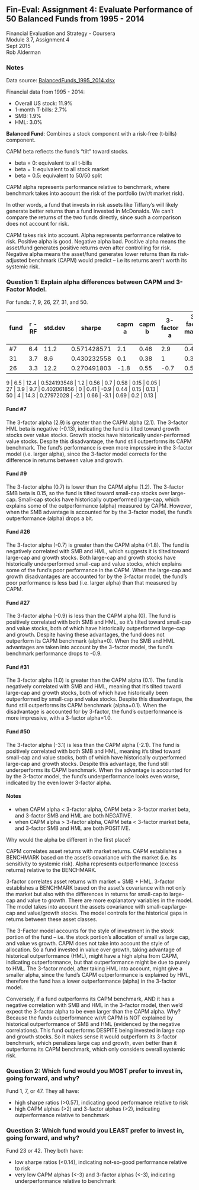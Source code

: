 
## Fin-Eval: Assignment 4: Evaluate Performance of 50 Balanced Funds from 1995 - 2014

Financial Evaluation and Strategy - Coursera  
Module 3.7, Assignment 4  
Sept 2015  
Rob Alderman  


### Notes

Data source: [BalancedFunds_1995_2014.xlsx](BalancedFunds_1995_2014.xlsx)

Financial data from 1995 - 2014:

* Overall US stock: 11.9%
* 1-month T-bills: 2.7%
* SMB: 1.9%
* HML: 3.0%


**Balanced Fund**: Combines a stock component with a risk-free (t-bills) component.


CAPM beta reflects the fund's "tilt" toward stocks.

* beta = 0: equivalent to all t-bills
* beta = 1: equivalent to all stock market
* beta = 0.5: equivalent to 50/50 split

CAPM alpha represents performance relative to benchmark, where benchmark takes into
account the risk of the portfolio (w/r/t market risk).  

In other words, a fund that invests in risk assets like Tiffany's will likely generate
better returns than a fund invested in McDonalds.  We can't compare the returns of
the two funds directly, since such a comparison does not account for risk.  

CAPM takes risk into account.  Alpha represents performance relative to risk.  Positive
alpha is good.  Negative alpha bad.  Positive alpha means the asset/fund generates positive
returns even after controlling for risk.  Negative alpha means the asset/fund generates
lower returns than its risk-adjusted benchmark (CAPM) would predict -- i.e its returns aren't
worth its systemic risk.



### Question 1: Explain alpha differences between CAPM and 3-Factor Model.

For funds: 7, 9, 26, 27, 31, and 50.

| fund  | r - RF | std.dev | sharpe         | capm a | capm b | 3-factor a | 3-factor market b | 3-factor SMB b | 3-factor HML b |
| ----- | ------ | ------- | ------         | ------ | ------ | ---------- | ----------------- | -------------- | -------------- |
| #7    | 6.4    | 11.2    | 0.571428571    |   2.1  | 0.46   |    2.9     | 0.42              |      -0.01     |    -0.13       |
| 31    | 3.7    | 8.6     | 0.430232558    |   0.1  | 0.38   |    1       | 0.35              |      -0.13     |    -0.12       |
| 26    | 3.3    | 12.2    | 0.270491803    |   -1.8 | 0.55   |    -0.7    | 0.52              |      -0.12     |    -0.16       |

| 9     | 6.5    | 12.4    | 0.524193548    |   1.2  | 0.56   |    0.7     | 0.58              |       0.15     |     0.05       |
| 27    | 3.9    | 9.7     | 0.402061856    |   0    | 0.41   |    -0.9    | 0.44              |      0.15      |    0.13        |
| 50    | 4      | 14.3    | 0.27972028     |  -2.1  | 0.66   |    -3.1    | 0.69              |      0.2       |    0.13        |

#### Fund #7

The 3-factor alpha (2.9) is greater than the CAPM alpha (2.1).  The 3-factor HML beta is negative (-0.13), indicating the fund is tilted toward growth stocks over value stocks.  Growth stocks have historically under-performed value stocks.  Despite this disadvantage, the fund still outperforms its CAPM benchmark.  The fund's performance is even more impressive in the 3-factor model (i.e. larger alpha), since the 3-factor model corrects for the difference in returns between value and growth.

#### Fund #9

The 3-factor alpha (0.7) is lower than the CAPM alpha (1.2).  The 3-factor SMB beta is 0.15, so the fund is tilted toward small-cap stocks over large-cap.  Small-cap stocks have historically outperformed large-cap, which explains some of the outperformance (alpha) measured by CAPM.  However, when the SMB advantage is accounted for by the 3-factor model, the fund's outperformance (alpha) drops a bit.

#### Fund #26

The 3-factor alpha (-0.7) is greater than the CAPM alpha (-1.8).  The fund is negatively correlated with SMB and HML, which suggests it is tilted toward large-cap and growth stocks.  Both large-cap and growth stocks have historically underperformed small-cap and value stocks, which explains some of the fund's poor performance in the CAPM.  When the large-cap and growth disadvantages are accounted for by the 3-factor model, the fund's poor performance is less bad (i.e. larger alpha) than that measured by CAPM.

#### Fund #27

The 3-factor alpha (-0.9) is less than the CAPM alpha (0).  The fund is positively correlated with both SMB and HML, so it's tilted toward small-cap and value stocks, both of which have historically outperformed large-cap and growth.  Despite having these advantages, the fund does not outperform its CAPM benchmark (alpha=0).   When the SMB and HML advantages are taken into account by the 3-factor model, the fund's benchmark performance drops to -0.9.

#### Fund #31

The 3-factor alpha (1.0) is greater than the CAPM alpha (0.1).  The fund is negatively correlated with SMB and HML, meaning that it's tilted toward large-cap and growth stocks, both of which have historically been outperformed by small-cap and value stocks.  Despite this disadvantage, the fund still outperforms its CAPM benchmark (alpha=0.1).  When the disadvantage is accounted for by 3-factor, the fund's outperformance is more impressive, with a 3-factor alpha=1.0.


#### Fund #50

The 3-factor alpha (-3.1) is less than the CAPM alpha (-2.1).  The fund is positively correlated with both SMB and HML, meaning it's tilted toward small-cap and value stocks, both of which have historically outperformed large-cap and growth stocks.  Despite this advantage, the fund still underperforms its CAPM benchmark.  When the advantage is accounted for by the 3-factor model, the fund's underperformance looks even worse, indicated by the even lower 3-factor alpha.


#### Notes

* when CAPM alpha < 3-factor alpha, CAPM beta > 3-factor market beta, and 3-factor SMB and HML are both NEGATIVE.
* when CAPM alpha > 3-factor alpha, CAPM beta < 3-factor market beta, and 3-factor SMB and HML are both POSITIVE.

Why would the alpha be different in the first place?

CAPM correlates asset returns with market returns.  CAPM establishes a BENCHMARK based on the
asset's covariance with the market (i.e. its sensitivity to systemic risk).  Alpha represents 
outperformance (excess returns) relative to the BENCHMARK.  

3-factor correlates asset returns with market + SMB + HML.  3-factor establishes a BENCHMARK based
on the asset's covariance with not only the market but also with the differences in returns for
small-cap to large-cap and value to growth.  There are more explanatory variables in the model.
The model takes into account the assets covariance with small-cap/large-cap and value/growth stocks.
The model controls for the historical gaps in returns between these asset classes.

The 3-Factor model accounts for the style of investment in the stock portion of the fund --
i.e. the stock portion's allocation of small vs large cap, and value vs growth.  CAPM does
not take into account the style of allocation.  So a fund invested in value over growth, taking
advantage of historical outperformance (HML), might have a high alpha from CAPM, indicating
outperformance, but that outperformance might be due to purely to HML.  The 3-factor model,
after taking HML into account, might give a smaller alpha, since the fund's CAPM outperformance
is explained by HML, therefore the fund has a lower outperformance (alpha) in the 3-factor model.

Conversely, if a fund outperforms its CAPM benchmark, AND it has a negative correlation with SMB and
HML in the 3-factor model, then we'd expect the 3-factor alpha to be even larger than the CAPM alpha.
Why?  Because the funds outperformance w/r/t CAPM is NOT explained by historical outperformance
of SMB and HML (evidenced by the negative correlations).  This fund outperforms DESPITE being invested
in large cap and growth stocks.  So it makes sense it would outperform its 3-factor benchmark, which
penalizes large cap and growth, even better than it outperforms its CAPM benchmark, which only considers
overall systemic risk.


### Question 2: Which fund would you MOST prefer to invest in, going forward, and why?

Fund 1, 7, or 47.  They all have:

* high sharpe ratios (>0.57), indicating good performance relative to risk
* high CAPM alphas (>2) and 3-factor alphas (>2), indicating outperformance relative to benchmark


### Question 3: Which fund would you LEAST prefer to invest in, going forward, and why?

Fund 23 or 42.  They both have:

* low sharpe ratios (<0.14), indicating not-so-good performance relative to risk
* very low CAPM alphas (<-3) and 3-factor alphas (<-3), indicating underperformance relative to benchmark



